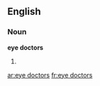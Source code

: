 ==English==

===Noun===
'''eye doctors'''

# {{plural of|[[eye doctor]]}}

[[ar:eye doctors]]
[[fr:eye doctors]]